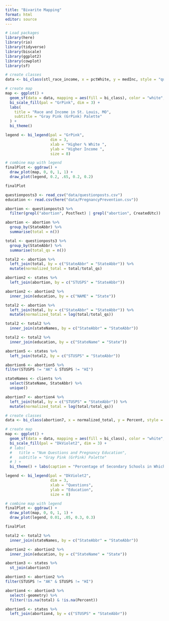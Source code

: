 ```yaml
---
title: "Bivarite Mapping"
format: html
editor: source
---
```


```r
# Load packages
library(here)
library(rio)
library(tidyverse)
library(biscale)
library(ggplot2)
library(cowplot)
library(sf)
```

```r
# create classes
data <- bi_class(stl_race_income, x = pctWhite, y = medInc, style = "quantile", dim = 3)

# create map
map <- ggplot() +
  geom_sf(data = data, mapping = aes(fill = bi_class), color = "white", size = 0.1, show.legend = FALSE) +
  bi_scale_fill(pal = "GrPink", dim = 3) +
  labs(
    title = "Race and Income in St. Louis, MO",
    subtitle = "Gray Pink (GrPink) Palette"
  ) +
  bi_theme()

legend <- bi_legend(pal = "GrPink",
                    dim = 3,
                    xlab = "Higher % White ",
                    ylab = "Higher Income ",
                    size = 8)

# combine map with legend
finalPlot <- ggdraw() +
  draw_plot(map, 0, 0, 1, 1) +
  draw_plot(legend, 0.2, .65, 0.2, 0.2)

finalPlot
```

```r
questionposts3 <- read_csv("data/questionposts.csv")
education <- read.csv(here("data/PregnancyPrevention.csv"))
```


```r
abortion <- questionposts3 %>%
  filter(grepl("abortion", PostText) | grepl("abortion", CreatedUtc))

abortion <- abortion %>%
  group_by(StateAbbr) %>%
  summarise(total = n())

total <- questionposts3 %>%
  group_by(StateAbbr) %>%
  summarise(total_qs = n())

total2 <- abortion %>%
  left_join(total, by = c("StateAbbr" = "StateAbbr")) %>%
  mutate(normalized_total = total/total_qs)

abortion2 <- states %>%
  left_join(abortion, by = c("STUSPS" = "StateAbbr"))

abortion2 <- abortion2 %>%
  inner_join(education, by = c("NAME" = "State"))
```

```r
total2 <- abortion %>%
  left_join(total, by = c("StateAbbr" = "StateAbbr")) %>%
  mutate(normalized_total = log(total/total_qs))

total2 <- total2 %>%
  inner_join(stateNames, by = c("StateAbbr" = "StateAbbr"))

total2 <- total2 %>%
  inner_join(education, by = c("StateName" = "State"))

abortion5 <- states %>%
  left_join(total2, by = c("STUSPS" = "StateAbbr"))

abortion6 <- abortion5 %>%
filter(STUSPS != "AK" & STUSPS != "HI")
```


```r
stateNames <- clients %>%
  select(StateName, StateAbbr) %>%
  unique()
```

```r
abortion7 <- abortion4 %>%
  left_join(total, by = c("STUSPS" = "StateAbbr")) %>%
  mutate(normalized_total = log(total/total_qs))
```


```r
# create classes
data <- bi_class(abortion7, x = normalized_total, y = Percent, style = "quantile", dim = 3)

# create map
map <- ggplot() +
  geom_sf(data = data, mapping = aes(fill = bi_class), color = "white", size = 0.1, show.legend = FALSE) +
  bi_scale_fill(pal = "DkViolet2", dim = 3) +
  # labs(
  #   title = "Num Questions and Pregnancy Education",
  #   subtitle = "Gray Pink (GrPink) Palette"
  # ) +
  bi_theme() + labs(caption = "Percentage of Secondary Schools in Which Teachers Tried to Increase Student Knowledge on Pregnancy Prevention")

legend <- bi_legend(pal = "DkViolet2",
                    dim = 3,
                    xlab = "Questions",
                    ylab = "Education",
                    size = 8)

# combine map with legend
finalPlot <- ggdraw() +
  draw_plot(map, 0, 0, 1, 1) +
  draw_plot(legend, 0.01, .05, 0.3, 0.3)

finalPlot
```




```r
total2 <- total2 %>%
  inner_join(stateNames, by = c("StateAbbr" = "StateAbbr"))

abortion2 <- abortion2 %>%
  inner_join(education, by = c("StateName" = "State"))

abortion3 <- states %>%
  st_join(abortion3)
```


```r
abortion3 <- abortion2 %>%
filter(STUSPS != "AK" & STUSPS != "HI")
```

```r
abortion4 <- abortion3 %>%
  select(-geometry) %>%
  filter(!is.na(total) & !is.na(Percent))
```

```r
abortion5 <- states %>%
  left_join(abortion4, by = c("STUSPS" = "StateAbbr"))
```

